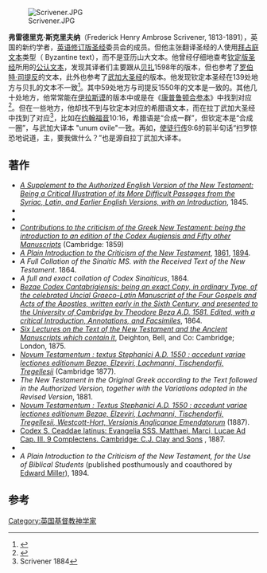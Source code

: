 {{expand|time=2015-02-27T03:06:43+00:00}}
[[File:Scrivener.JPG|thumb]]

'''弗雷德里克·斯克里夫纳'''（Frederick Henry Ambrose Scrivener, 1813-1891），英国的新约学者，[[英语修订版圣经|英语修订版圣经]]委员会的成员。但他主张翻译圣经的人使用[[拜占庭|拜占庭]][[文本|文本]]类型（ Byzantine text），而不是亚历山大文本。他曾经仔细地查考[[钦定版圣经|钦定版圣经]]所用的[[公认文本|公认文本]]，发现其译者们主要跟从[[泰奥多尔·贝扎|贝扎]]1598年的版本，但也参考了[[罗伯特·司提反|罗伯特·司提反]]的文本，此外也参考了[[武加大译本|武加大圣经]]的版本。他发现钦定本圣经在139处地方与贝扎的文本不一致<ref>{{Cite book |last=Scrivener |first=Frederick Henry Ambrose |authorlink=Frederick Henry Ambrose Scrivener |title=The Authorized Edition of the English Bible, 1611, its subsequent reprints and modern representatives |url=http://books.google.com/books?id=TH0fAAAAYAAJ&pg=PA194 |year=1884 |publisher=Cambridge University Press |location=Cambridge |ref=harv |postscript=<!-- None --> |access-date=2015-02-28 |archive-date=2016-12-05 |archive-url=https://web.archive.org/web/20161205224934/https://books.google.com/books?id=TH0fAAAAYAAJ&pg=PA194 |dead-url=no }}</ref>。其中59处地方与司提反1550年的文本是一致的。其他几十处地方，他常常能在[[伊拉斯谟|伊拉斯谟]]的版本中或是在《[[康普鲁顿合参本圣经|康普鲁顿合参本]]》中找到对应<ref>{{Cite book |last=Scrivener |first=Frederick Henry Ambrose |authorlink=Frederick Henry Ambrose Scrivener |title=The Authorized Edition of the English Bible, 1611, its subsequent reprints and modern representatives |url=http://books.google.com/books?id=TH0fAAAAYAAJ&pg=PA194 |year=1884 |publisher=Cambridge University Press |location=Cambridge |ref=harv |postscript=<!-- None --> |access-date=2015-02-28 |archive-date=2016-12-05 |archive-url=https://web.archive.org/web/20161205224934/https://books.google.com/books?id=TH0fAAAAYAAJ&pg=PA194 |dead-url=no }}</ref>。但在一些地方，他却找不到与钦定本对应的希腊语文本，而在拉丁武加大圣经中找到了对应<ref>Scrivener 1884</ref>，比如在[[约翰福音|约翰福音]]10:16，希腊语是“合成一群”，但钦定本是“合成一圈”，与武加大译本 "unum ovile"一致。再如，[[使徒行传|使徒行传]]9:6的前半句话“扫罗惊恐地说道，主，要我做什么？”也是源自拉丁武加大译本。

== 著作 ==
* [https://archive.org/details/cu31924090851779 ''A Supplement to the Authorized English Version of the New Testament: Being a Critical Illustration of its More Difficult Passages from the Syriac, Latin, and Earlier English Versions, with an Introduction''], 1845.
* {{Cite book|last=Scrivener|first=Frederick Henry Ambrose |authorlink= |title=Full and Exact Collation of About Twenty Greek Manuscripts of the Holy Gospels|url=http://www.archive.org/stream/MN41408ucmf_5#page/n61/mode/2up|year=1853|publisher=John W. Parker and Son|location=Cambridge|pages= }}
* {{Cite book|last=Scrivener|first=Frederick Henry Ambrose |authorlink= |title=An Exact Transcript of the Codex Augiensis|url=http://www.archive.org/stream/anexacttranscri00paulgoog#page/n6/mode/2up|year=1859|publisher=Deighton Bell & Co.|location=Cambridge and London|pages= }}
* [https://archive.org/stream/contributionstot00scriuoft#page/n5/mode/2up ''Contributions to the criticism of the Greek New Testament: being the introduction to an edition of the Codex Augiensis and Fifty other Manuscripts''] (Cambridge: 1859)
* ''[[A_Plain_Introduction_to_the_Criticism_of_the_New_Testament|A Plain Introduction to the Criticism of the New Testament]]'', [http://archive.org/details/aplainintroduct00scrigoog 1861], [http://ia331436.us.archive.org/0/items/aplainintroducti00scriuoft/aplainintroducti00scriuoft.pdf 1894].
* ''A Full Collation of the Sinaitic MS. with the Received Text of the New Testament''. 1864.
* ''A full and exact collation of Codex Sinaiticus'', 1864.
* [https://archive.org/details/bezaecodexcanta00cambgoog ''Bezae Codex Cantabrigiensis: being an exact Copy, in ordinary Type, of the celebrated Uncial Graeco-Latin Manuscript of the Four Gospels and Acts of the Apostles, written early in the Sixth Century, and presented to the University of Cambridge by Theodore Beza A.D. 1581. Edited, with a critical Introduction, Annotations, and Facsimiles''], 1864.
* [https://archive.org/details/cu31924090062856 ''Six Lectures on the Text of the New Testament and the Ancient Manuscripts which contain it''], Deighton, Bell, and Co: Cambridge; London, 1875.
* [https://archive.org/details/hkaindiathknovu03estigoog ''Novum Testamentum : textus Stephanici A.D. 1550 : accedunt variae lectiones editionum Bezae, Elzeviri, Lachmanni, Tischendorfii, Tregellesii''] (Cambridge 1877).
* ''The New Testament in the Original Greek according to the Text followed in the Authorized Version, together with the Variations adopted in the Revised Version'', 1881.
* [https://archive.org/stream/greeknewtestamen00scriuoft#page/n5/mode/2up ''Novum Testamentum : Textus Stephanici A.D. 1550 : accedunt variae lectiones editionum Bezae, Elzeviri, Lachmanni, Tischendorfii, Tregellesii, Westcott-Hort, Versionis Anglicanae Emendatorum''] (1887).
*[http://babel.hathitrust.org/cgi/pt?id=umn.31951002093967w;view=1up;seq=7 Codex S. Ceaddae latinus: Evangelia SSS. Matthaei, Marci, Lucae Ad Cap. III. 9 Complectens. Cambridge: C.J. Clay and Sons] {{Webarchive|url=https://archive.today/20140621164725/http://babel.hathitrust.org/cgi/pt?id=umn.31951002093967w;view=1up;seq=7 |date=2014-06-21 }}, 1887.
* {{Cite book |last=Scrivener |first=Frederick Henry Ambrose |authorlink= |title=Adversaria Critica Sacra: With a Short Explanatory Introduction |url=http://www.archive.org/stream/adversariacriti00scrigoog#page/n6/mode/2up |year=1893 |publisher=At The University Press |location=Cambridge |pages= }}
* ''A Plain Introduction to the Criticism of the New Testament, for the Use of Biblical Students'' (published posthumously and coauthored by [[Edward_Miller|Edward Miller]]), 1894.

==参考==
{{Reflist}}

{{Authority control}}
[[Category:英国基督教神学家|Category:英国基督教神学家]]